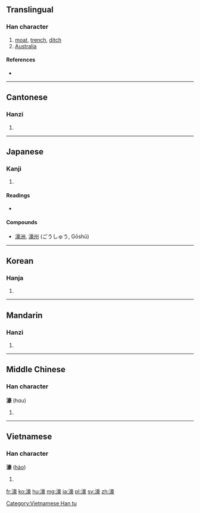 ==Translingual==

===Han character===
{{Han char|rn=85|rad=水|as=14|sn=17|four=3013<sub>2</sub>|canj=水卜口人 (EYRO)}}

# [[moat]], [[trench]], [[ditch]]
# [[Australia]]

====References====
* {{Han ref|kx=0656.060|dkj=18502|dj=1066.110|hdz=31771.090|uh=6FE0|ud=28640|bh=C0DA|bd=49370}}

----

==Cantonese==

===Hanzi===
{{yue-hanzi|jyut=|y=hou4}}

# {{defn|lang=yue|sort=水14}}

----

==Japanese==

===Kanji===
{{ja-kanji|grade=|rs=水14}}

# {{defn|lang=ja|sort=水14}}

====Readings====
* {{ja-readings|on=[[ごう]] (gō)|kun=[[ほり]] (hori)}}

====Compounds====
* [[濠洲]], [[濠州]] (ごうしゅう, Gōshū)

----

==Korean==

===Hanja===
{{ko-hanja|hangeul=호|eumhun=|rv=ho|mr=ho|y=ho}}

# {{defn|lang=ko|sort=水14}}

----

==Mandarin==

===Hanzi===
{{cmn-hanzi|pin=[[ér]] ([[er2]]), [[háo]] ([[hao2]]), [[nuán]] ([[nuan2]]), [[nuò]] ([[nuo4]]), [[ruǎn]] ([[ruan3]])|wg=erh<sup>2</sup>, hao<sup>2</sup>, nuan<sup>2</sup>, no<sup>4</sup>, juan<sup>3</sup>}}

# {{defn|lang=cmn|sort=水14}}

----

==Middle Chinese==

===Han character===
'''濠''' (hɑu)<!--note: the vowel "ɑ" is an IPA symbol and, thus, is different from the vowel "a"-->

# {{defn|lang=ltc}}

----

==Vietnamese==

===Han character===
'''濠''' ([[hào]])

# {{defn|lang=vi}}

[[Category:Vietnamese Han tu]]

[[fr:濠]]
[[ko:濠]]
[[hu:濠]]
[[mg:濠]]
[[ja:濠]]
[[pl:濠]]
[[sv:濠]]
[[zh:濠]]